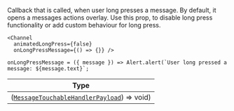 Callback that is called, when user long presses a message. By default, it opens a messages actions overlay.
Use this prop, to disable long press functionality or add custom behaviour for long press.

```tsx
<Channel
  animatedLongPress={false}
  onLongPressMessage={() => {}} />
```

```tsx
onLongPressMessage = ({ message }) => Alert.alert(`User long pressed a message: ${message.text}`;
```

| Type |
| - |
| ([`MessageTouchableHandlerPayload`](/reactnative/object-types/message-touchable-handler-payload)) => void) |

